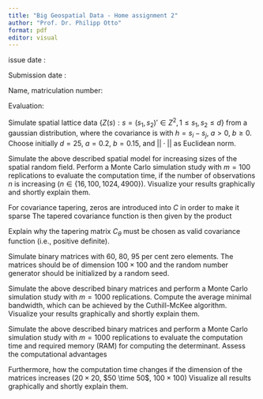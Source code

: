 ```yaml
---
title: "Big Geospatial Data - Home assignment 2"
author: "Prof. Dr. Philipp Otto"
format: pdf
editor: visual
---
```


::: callout-note
issue date :

Submission date :

Name, matriculation number:

Evaluation:
:::

\subsection{Problem - Simulation of dependent random processes}

Simulate spatial lattice data $\{Z({s}) : {s} = (s_1, s_2)' \in {Z}^2, 1 \leq s_1, s_2 \leq d \}$ from a gaussian distribution, where the covariance is \begin{equation}
  Cov(Z({s}_i), Z({s}_j)) = a \exp(- b ||{h}||) \qquad \text{for all} \quad i,j = 1, \ldots, n
\end{equation} with ${h} = {s}_i - {s}_j$, $a > 0$, $b \geq 0$. Choose initially $d = 25$, $a = 0.2$, $b = 0.15$, and $|| \cdot ||$ as Euclidean norm.

```{=tex}
\begin{enumerate}
\item Compare the resulting random fields $\{z({s})\}$ for different choices of $a$ and $b$. How $a$ and $b$ can be interpreted?
\item Compare the results for this so-called exponential covariance model to
\begin{enumerate}
  \item a spherical model,
  \item a linear model,
  \item and a power model.
\end{enumerate}
\item Compare the results for different norms $|| \cdot ||$, e.g. $|| \cdot ||_p$ for $p \in \{1, 2, \infty\}$. Do the norms have an impact on the spatial dependence? In order to compare the results, the same random seed should be specified.
\end{enumerate}
```
\subsection{Problem - Monte Carlo simulation study - computation time}

Simulate the above described spatial model for increasing sizes of the spatial random field. Perform a Monte Carlo simulation study with $m = 100$ replications to evaluate the computation time, if the number of observations $n$ is increasing ($n \in \{16, 100, 1024, 4900\}$). Visualize your results graphically and shortly explain them.

\subsection{Problem: Covariance tapering}

For covariance tapering, zeros are introduced into ${C}$ in order to make it sparse The tapered covariance function is then given by the product \begin{equation*}
    C_{tap}({s}_j - {s}_i) = C({s}_j - {s}_i) C_\theta({s}_j - {s}_i)
  \end{equation*}

Explain why the tapering matrix $C_\theta$ must be chosen as valid covariance function (i.e., positive definite).

\subsection{Problem: Simulation of sparse matrices}

Simulate binary matrices with 60, 80, 95 per cent zero elements. The matrices should be of dimension $100 \times 100$ and the random number generator should be initialized by a random seed.

```{=tex}
\begin{enumerate}
  \item Explain the difference between sparse matrices and band matrices.
  \item Permute the simulated matrix using the Cuthill-McKee algorithm. Compute the bandwidth of the permuted matrices.
  \item Why band matrices are (sometimes) preferred in computational statistics?
  \item Compute the determinant!
\end{enumerate}
```
\subsection{Problem: Monte Carlo simulation study - minimal bandwidth}

Simulate the above described binary matrices and perform a Monte Carlo simulation study with $m = 1000$ replications. Compute the average minimal bandwidth, which can be achieved by the Cuthill-McKee algorithm. Visualize your results graphically and shortly explain them.

\subsection{Problem: Monte Carlo simulation study - sparse matrices}

Simulate the above described binary matrices and perform a Monte Carlo simulation study with $m = 1000$ replications to evaluate the computation time and required memory (RAM) for computing the determinant. Assess the computational advantages

```{=tex}
\begin{enumerate}
  \item if a class for sparse matrices is used (e.g., C++ Eigen::SparseMatrix, Python scipy.sparse, R Matrix, ...),
  \item if the matrices are permuted by the Cuthill-McKee algorithm.
\end{enumerate}
```
Furthermore, how the computation time changes if the dimension of the matrices increases ($20 \times 20$, $50 \time 50$, $100 \times 100$) Visualize all results graphically and shortly explain them.
